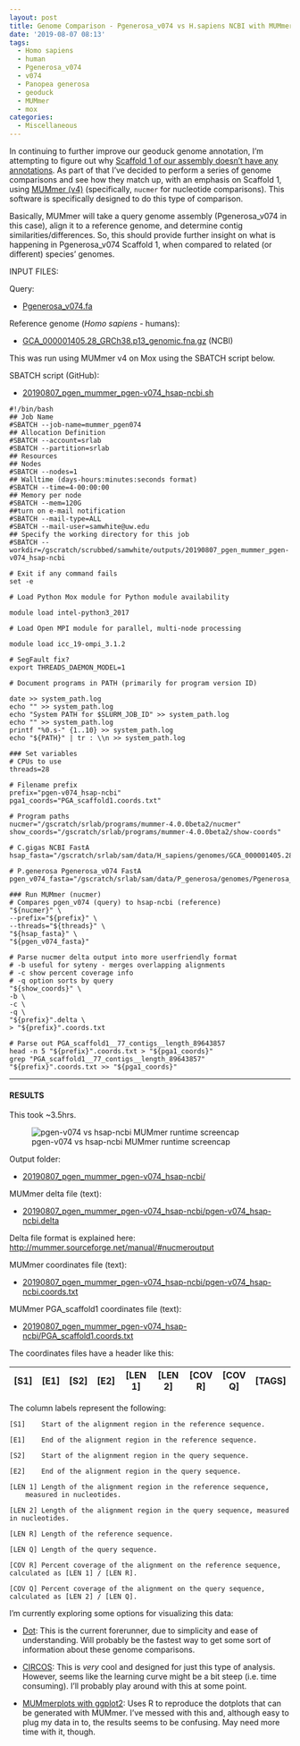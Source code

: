 ```yaml
---
layout: post
title: Genome Comparison - Pgenerosa_v074 vs H.sapiens NCBI with MUMmer on Mox
date: '2019-08-07 08:13'
tags:
  - Homo sapiens
  - human
  - Pgenerosa_v074
  - v074
  - Panopea generosa
  - geoduck
  - MUMmer
  - mox
categories:
  - Miscellaneous
---
```

In continuing to further improve our geoduck genome annotation, I'm attempting to figure out why [Scaffold 1 of our assembly doesn't have any annotations](https://github.com/RobertsLab/resources/issues/721). As part of that I've decided to perform a series of genome comparisons and see how they match up, with an emphasis on Scaffold 1, using [MUMmer (v4)](https://github.com/mummer4/mummer) (specifically, `nucmer` for nucleotide comparisons). This software is specifically designed to do this type of comparison.

Basically, MUMmer will take a query genome assembly (Pgenerosa_v074 in this case), align it to a reference genome, and determine contig similarities/differences. So, this should provide further insight on what is happening in Pgenerosa_v074 Scaffold 1, when compared to related (or different) species' genomes.

INPUT FILES:

Query:

- [Pgenerosa_v074.fa](http://owl.fish.washington.edu/halfshell/genomic-databank/Pgenerosa_v074.fa)

Reference genome (_Homo sapiens_ - humans):

- [GCA_000001405.28_GRCh38.p13_genomic.fna.gz](ftp://ftp.ncbi.nlm.nih.gov/genomes/all/GCA/000/001/405/GCA_000001405.28_GRCh38.p13/GCA_000001405.28_GRCh38.p13_genomic.fna.gz) (NCBI)


This was run using MUMmer v4 on Mox using the SBATCH script below.

SBATCH script (GitHub):

- [20190807_pgen_mummer_pgen-v074_hsap-ncbi.sh](https://github.com/RobertsLab/sams-notebook/blob/master/sbatch_scripts/20190807_pgen_mummer_pgen-v074_hsap-ncbi.sh)

```shell
#!/bin/bash
## Job Name
#SBATCH --job-name=mummer_pgen074
## Allocation Definition
#SBATCH --account=srlab
#SBATCH --partition=srlab
## Resources
## Nodes
#SBATCH --nodes=1
## Walltime (days-hours:minutes:seconds format)
#SBATCH --time=4-00:00:00
## Memory per node
#SBATCH --mem=120G
##turn on e-mail notification
#SBATCH --mail-type=ALL
#SBATCH --mail-user=samwhite@uw.edu
## Specify the working directory for this job
#SBATCH --workdir=/gscratch/scrubbed/samwhite/outputs/20190807_pgen_mummer_pgen-v074_hsap-ncbi

# Exit if any command fails
set -e

# Load Python Mox module for Python module availability

module load intel-python3_2017

# Load Open MPI module for parallel, multi-node processing

module load icc_19-ompi_3.1.2

# SegFault fix?
export THREADS_DAEMON_MODEL=1

# Document programs in PATH (primarily for program version ID)

date >> system_path.log
echo "" >> system_path.log
echo "System PATH for $SLURM_JOB_ID" >> system_path.log
echo "" >> system_path.log
printf "%0.s-" {1..10} >> system_path.log
echo "${PATH}" | tr : \\n >> system_path.log

### Set variables
# CPUs to use
threads=28

# Filename prefix
prefix="pgen-v074_hsap-ncbi"
pga1_coords="PGA_scaffold1.coords.txt"

# Program paths
nucmer="/gscratch/srlab/programs/mummer-4.0.0beta2/nucmer"
show_coords="/gscratch/srlab/programs/mummer-4.0.0beta2/show-coords"

# C.gigas NCBI FastA
hsap_fasta="/gscratch/srlab/sam/data/H_sapiens/genomes/GCA_000001405.28_GRCh38.p13_genomic.fna"

# P.generosa Pgenerosa_v074 FastA
pgen_v074_fasta="/gscratch/srlab/sam/data/P_generosa/genomes/Pgenerosa_v074.fa"

### Run MUMmer (nucmer)
# Compares pgen_v074 (query) to hsap-ncbi (reference)
"${nucmer}" \
--prefix="${prefix}" \
--threads="${threads}" \
"${hsap_fasta}" \
"${pgen_v074_fasta}"

# Parse nucmer delta output into more userfriendly format
# -b useful for syteny - merges overlapping alignments
# -c show percent coverage info
# -q option sorts by query
"${show_coords}" \
-b \
-c \
-q \
"${prefix}".delta \
> "${prefix}".coords.txt

# Parse out PGA_scaffold1__77_contigs__length_89643857
head -n 5 "${prefix}".coords.txt > "${pga1_coords}"
grep "PGA_scaffold1__77_contigs__length_89643857" "${prefix}".coords.txt >> "${pga1_coords}"
```

---

#### RESULTS

This took ~3.5hrs.

![pgen-v074 vs hsap-ncbi MUMmer runtime screencap](https://github.com/RobertsLab/sams-notebook/blob/master/images/screencaps/20190807_mummer_pgen-074_hsap-ncbi_runtime.png?raw=true)

Output folder:

- [20190807_pgen_mummer_pgen-v074_hsap-ncbi/](https://gannet.fish.washington.edu/Atumefaciens/20190807_pgen_mummer_pgen-v074_hsap-ncbi)

MUMmer delta file (text):

- [20190807_pgen_mummer_pgen-v074_hsap-ncbi/pgen-v074_hsap-ncbi.delta](https://gannet.fish.washington.edu/Atumefaciens/20190807_pgen_mummer_pgen-v074_hsap-ncbi/pgen-v074_hsap-ncbi.delta)

Delta file format is explained here: [http://mummer.sourceforge.net/manual/#nucmeroutput](http://mummer.sourceforge.net/manual/#nucmeroutput)

MUMmer coordinates file (text):

- [20190807_pgen_mummer_pgen-v074_hsap-ncbi/pgen-v074_hsap-ncbi.coords.txt](https://gannet.fish.washington.edu/Atumefaciens/20190807_pgen_mummer_pgen-v074_hsap-ncbi/pgen-v074_hsap-ncbi.coords.txt)

MUMmer PGA_scaffold1 coordinates file (text):

- [20190807_pgen_mummer_pgen-v074_hsap-ncbi/PGA_scaffold1.coords.txt](https://gannet.fish.washington.edu/Atumefaciens/20190807_pgen_mummer_pgen-v074_hsap-ncbi/PGA_scaffold1.coords.txt)


The coordinates files have a header like this:

| [S1]  |   [E1] | [S2]  |   [E2] | [LEN 1] | [LEN 2] | [COV R] | [COV Q] | [TAGS] |
|-------|--------|-------|--------|---------|---------|---------|---------|--------|

The column labels represent the following:

```
[S1]    Start of the alignment region in the reference sequence.

[E1]    End of the alignment region in the reference sequence.

[S2]    Start of the alignment region in the query sequence.

[E2]    End of the alignment region in the query sequence.

[LEN 1] Length of the alignment region in the reference sequence,
    measured in nucleotides.

[LEN 2] Length of the alignment region in the query sequence, measured in nucleotides.

[LEN R] Length of the reference sequence.

[LEN Q] Length of the query sequence.

[COV R] Percent coverage of the alignment on the reference sequence, calculated as [LEN 1] / [LEN R].

[COV Q] Percent coverage of the alignment on the query sequence, calculated as [LEN 2] / [LEN Q].
```

I'm currently exploring some options for visualizing this data:

- [Dot](https://github.com/dnanexus/dot): This is the current forerunner, due to simplicity and ease of understanding. Will probably be the fastest way to get some sort of information about these genome comparisons.

- [CIRCOS](http://circos.ca/): This is _very_ cool and designed for just this type of analysis. However, seems like the learning curve might be a bit steep (i.e. time consuming). I'll probably play around with this at some point.

- [MUMmerplots with ggplot2](https://jmonlong.github.io/Hippocamplus/2017/09/19/mummerplots-with-ggplot2/): Uses R to reproduce the dotplots that can be generated with MUMmer. I've messed with this and, although easy to plug my data in to, the results seems to be confusing. May need more time with it, though.
